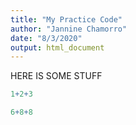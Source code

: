 ```yaml
---
title: "My Practice Code"
author: "Jannine Chamorro"
date: "8/3/2020"
output: html_document
---
```


HERE IS SOME STUFF
```r
1+2+3
```

```r
6+8+8
```

